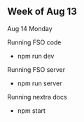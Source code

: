 ## Week of Aug 13

Aug 14 Monday

Running FSO code
- npm run dev

Running FSO server
- npm run server

Running nextra docs
- npm start